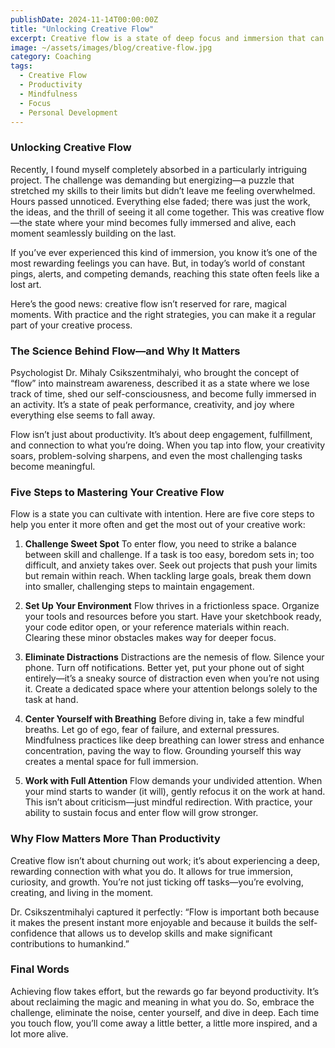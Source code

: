 ```yaml
---
publishDate: 2024-11-14T00:00:00Z
title: "Unlocking Creative Flow"
excerpt: Creative flow is a state of deep focus and immersion that can transform your work, bringing heightened engagement and joy with the right strategies.
image: ~/assets/images/blog/creative-flow.jpg
category: Coaching
tags:
  - Creative Flow
  - Productivity
  - Mindfulness
  - Focus
  - Personal Development
---
```


### Unlocking Creative Flow

Recently, I found myself completely absorbed in a particularly intriguing project. The challenge was demanding but energizing—a puzzle that stretched my skills to their limits but didn’t leave me feeling overwhelmed. Hours passed unnoticed. Everything else faded; there was just the work, the ideas, and the thrill of seeing it all come together. This was creative flow—the state where your mind becomes fully immersed and alive, each moment seamlessly building on the last.

If you’ve ever experienced this kind of immersion, you know it’s one of the most rewarding feelings you can have. But, in today’s world of constant pings, alerts, and competing demands, reaching this state often feels like a lost art.

Here’s the good news: creative flow isn’t reserved for rare, magical moments. With practice and the right strategies, you can make it a regular part of your creative process.

### The Science Behind Flow—and Why It Matters
Psychologist Dr. Mihaly Csikszentmihalyi, who brought the concept of “flow” into mainstream awareness, described it as a state where we lose track of time, shed our self-consciousness, and become fully immersed in an activity. It’s a state of peak performance, creativity, and joy where everything else seems to fall away.

Flow isn’t just about productivity. It’s about deep engagement, fulfillment, and connection to what you’re doing. When you tap into flow, your creativity soars, problem-solving sharpens, and even the most challenging tasks become meaningful.

### Five Steps to Mastering Your Creative Flow
Flow is a state you can cultivate with intention. Here are five core steps to help you enter it more often and get the most out of your creative work:

1. **Challenge Sweet Spot**
   To enter flow, you need to strike a balance between skill and challenge. If a task is too easy, boredom sets in; too difficult, and anxiety takes over. Seek out projects that push your limits but remain within reach. When tackling large goals, break them down into smaller, challenging steps to maintain engagement.

2. **Set Up Your Environment**
   Flow thrives in a frictionless space. Organize your tools and resources before you start. Have your sketchbook ready, your code editor open, or your reference materials within reach. Clearing these minor obstacles makes way for deeper focus.

3. **Eliminate Distractions**
   Distractions are the nemesis of flow. Silence your phone. Turn off notifications. Better yet, put your phone out of sight entirely—it’s a sneaky source of distraction even when you’re not using it. Create a dedicated space where your attention belongs solely to the task at hand.

4. **Center Yourself with Breathing**
   Before diving in, take a few mindful breaths. Let go of ego, fear of failure, and external pressures. Mindfulness practices like deep breathing can lower stress and enhance concentration, paving the way to flow. Grounding yourself this way creates a mental space for full immersion.

5. **Work with Full Attention**
   Flow demands your undivided attention. When your mind starts to wander (it will), gently refocus it on the work at hand. This isn’t about criticism—just mindful redirection. With practice, your ability to sustain focus and enter flow will grow stronger.

### Why Flow Matters More Than Productivity
Creative flow isn’t about churning out work; it’s about experiencing a deep, rewarding connection with what you do. It allows for true immersion, curiosity, and growth. You’re not just ticking off tasks—you’re evolving, creating, and living in the moment.

Dr. Csikszentmihalyi captured it perfectly: “Flow is important both because it makes the present instant more enjoyable and because it builds the self-confidence that allows us to develop skills and make significant contributions to humankind.”

### Final Words
Achieving flow takes effort, but the rewards go far beyond productivity. It’s about reclaiming the magic and meaning in what you do. So, embrace the challenge, eliminate the noise, center yourself, and dive in deep. Each time you touch flow, you’ll come away a little better, a little more inspired, and a lot more alive.
